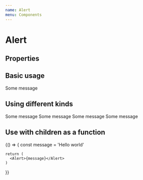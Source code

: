 ```yaml
---
name: Alert
menu: Components
---
```



# Alert

## Properties

<PropsTable of={Alert} />

## Basic usage

<Playground>
  <Alert>Some message</Alert>
</Playground>

## Using different kinds

<Playground>
  <Alert kind='info'>Some message</Alert>
  <Alert kind='positive'>Some message</Alert>
  <Alert kind='negative'>Some message</Alert>
  <Alert kind='warning'>Some message</Alert>
</Playground>

## Use with children as a function

<Playground>
  {() => {
    const message = 'Hello world'

    return (
      <Alert>{message}</Alert>
    )

}}

</Playground>
